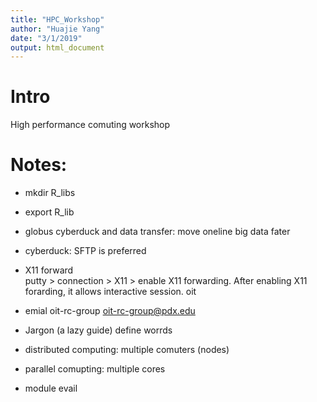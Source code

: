 ```yaml
---
title: "HPC_Workshop"
author: "Huajie Yang"
date: "3/1/2019"
output: html_document
---
```


# Intro
High performance comuting workshop 

# Notes: 


* mkdir R_libs

* export R_lib 
 
* globus cyberduck and data transfer: move oneline big data fater  
 
* cyberduck: SFTP is preferred 
 
* X11 forward  
  putty > connection > X11 > enable X11 forwarding. After enabling X11 forarding, it allows interactive session. oit
 
* emial 
 oit-rc-group <oit-rc-group@pdx.edu> 
 
* Jargon (a lazy guide) 
define worrds 

* distributed computing: multiple comuters (nodes)
* parallel comupting: multiple cores
* module evail 

